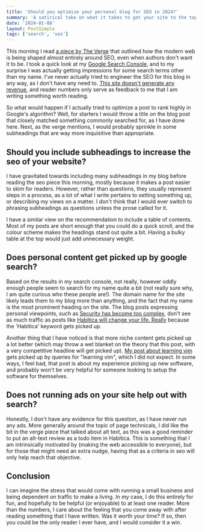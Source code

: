 ```yaml
---
title: 'Should you optimize your personal blog for SEO in 2024?'
summary: 'A satirical take on what it takes to get your site to the top of the leaderboard.'
date: '2024-01-08'
layout: PostSimple
tags: ['search', 'seo']
---
```


This morning I read [a piece by The Verge](https://www.theverge.com/c/23998379/google-search-seo-algorithm-webpage-optimization) that outlined how the modern web is being shaped almost entirely around SEO, even when authors don't want it to be. I took a quick look at my [Google Search Console](https://search.google.com/search-console/about), and to my surprise I was actually getting impressions for some search terms other than my name. I've never actually tried to engineer the SEO for this blog in any way, as I don't have any need to. [This site doesn't generate any revenue](https://nevermonetize.com), and reader numbers only serve as feedback to me that I am writing something worth reading.

So what would happen if I actually tried to optimize a post to rank highly in Google's algorithm? Well, for starters I would throw a title on the blog post that closely matched something commonly searched for, as I have done here. Next, as the verge mentions, I would probably sprinkle in some subheadings that are way more inquisitive than appropriate.

## Should you include subheadings to increase the seo of your website?

I have gravitated towards including many subheadings in my blog before reading the seo piece this morning, mostly because it makes a post easier to skim for readers. However, rather than questions, they usually represent steps in a process, as a lot of what I write pertains to setting something up, or describing my views on a matter. I don't think that I would ever switch to phrasing subheadings as questions unless the prose called for it. 

I have a similar view on the recommendation to include a table of contents. Most of my posts are short enough that you could do a quick scroll, and the colour scheme makes the headings stand out quite a bit. Having a bulky table at the top would just add unnecessary weight.

## Does personal content get picked up by google search?

Based on the results in my search console, not really, however oddly enough people seem to search for my name quite a bit (not really sure why, I am quite curious who these people are!). The domain name for the site likely leads them to my blog more than anything, and the fact that my name is the most prominent heading on the site. The blog posts expressing personal viewpoints, such as [Security has become too complex](/blog/security-has-become-too-complex), don't see as much traffic as posts like [Habitica will change your life. Really](/blog/habitica-will-change-your-life) because the 'Habitica' keyword gets picked up.

Another thing that I have noticed is that more niche content gets picked up a lot better (which may throw a wet blanket on the theory that this post, with a very competitive headline will get picked up). [My post about learning vim](/blog/learning-vim) gets picked up by queries for "learning vim", which I did not expect. In some ways, I feel bad, that post is about my experience picking up new software, and probably won't be very helpful for someone looking to setup the software for themselves. 

## Does not running ads on your site help out with search?

Honestly, I don't have any evidence for this question, as I have never run any ads. More generally around the topic of page technicals, I did like the bit in the verge piece that talked about alt text, as this was a good reminder to put an alt-text review as a todo item in Habitica. This is something that I am intrinsically motivated by (making the web accessible to everyone), but for those that might need an extra nudge, having that as a criteria in seo will only help reach that objective.

## Conclusion

I can imagine the stress that would come with running a small business and being dependent on traffic to make a living. In my case, I do this entirely for fun, and hopefully to be helpful (or enjoyable) to at least one reader. More than the numbers, I care about the feeling that you come away with after reading something that I have written. Was it worth your time? If so, then you could be the only reader I ever have, and I would consider it a win.
